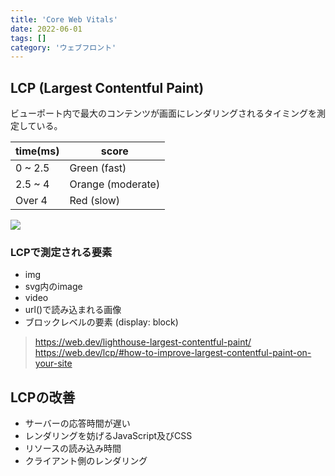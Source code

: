 ```yaml
---
title: 'Core Web Vitals'
date: 2022-06-01
tags: []
category: 'ウェブフロント'
---
```


## LCP (Largest Contentful Paint)

ビューポート内で最大のコンテンツが画面にレンダリングされるタイミングを測定している。

| time(ms) | score             |
| -------- | ----------------- |
| 0 ~ 2.5  | Green (fast)      |
| 2.5 ~ 4  | Orange (moderate) |
| Over 4   | Red (slow)        |

![](https://web-dev.imgix.net/image/tcFciHGuF3MxnTr1y5ue01OGLBn2/elqsdYqQEefWJbUM2qMO.svg)

### LCPで測定される要素

- img
- svg内のimage
- video
- url()で読み込まれる画像
- ブロックレベルの要素 (display: block)

> https://web.dev/lighthouse-largest-contentful-paint/
> https://web.dev/lcp/#how-to-improve-largest-contentful-paint-on-your-site

## LCPの改善

- サーバーの応答時間が遅い
- レンダリングを妨げるJavaScript及びCSS
- リソースの読み込み時間
- クライアント側のレンダリング
